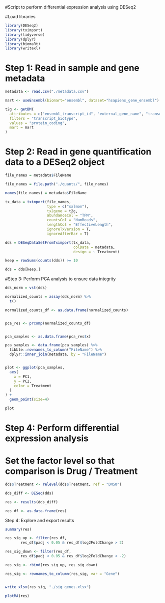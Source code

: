 #Script to perform differential expression analysis using DESeq2

#Load libraries
```r
library(DESeq2)
library(tximport)
library(tidyverse)
library(dplyr)
library(biomaRt)
library(writexl)
```

# Step 1: Read in sample and gene metadata

```r

metadata <- read.csv("./metadata.csv")

mart <- useEnsembl(biomart="ensembl", dataset="hsapiens_gene_ensembl")

t2g <- getBM(
  attributes = c("ensembl_transcript_id", "external_gene_name", "transcript_biotype"),
  filters = "transcript_biotype",
  values = "protein_coding",
  mart = mart
)

```

# Step 2: Read in gene quantification data to a DESeq2 object

```r

file_names = metadata$FileName

file_names = file.path("./quants/", file_names)

names(file_names) = metadata$FileName

tx_data = tximport(file_names,
                   type = c("salmon"),
                   tx2gene = t2g,
                   abundanceCol = "TPM",
                   countsCol = "NumReads",
                   lengthCol = "EffectiveLength",
                   ignoreTxVersion = T,
                   ignoreAfterBar = T)

dds = DESeqDataSetFromTximport(tx_data,
                               colData = metadata,
                               design = ~ Treatment)

keep = rowSums(counts(dds)) >= 10

dds = dds[keep,]

```

#Step 3: Perform PCA analysis to ensure data integrity

```r

dds_norm = vst(dds)

normalized_counts = assay(dds_norm) %>%
  t()

normalized_counts_df <- as.data.frame(normalized_counts)


pca_res <- prcomp(normalized_counts_df)


pca_samples <- as.data.frame(pca_res$x)

pca_samples <- data.frame(pca_samples) %>%
  tibble::rownames_to_column("FileName") %>%
  dplyr::inner_join(metadata, by = "FileName")


plot <- ggplot(pca_samples,
  aes(
    x = PC1,
    y = PC2,
    color = Treatment
  )
) +
  geom_point(size=4) 

plot

```


# Step 4: Perform differential expression analysis

# Set the factor level so that comparison is Drug / Treatment
```r

dds$Treatment <- relevel(dds$Treatment, ref = "DMSO")

```


```r

dds_diff <- DESeq(dds)

res <- results(dds_diff)

res_df <- as.data.frame(res)

```

Step 4: Explore and export results

```r
summary(res)
```


```r

res_sig_up <- filter(res_df,
       res_df$padj < 0.05 & res_df$log2FoldChange > 2)

res_sig_down <- filter(res_df,
       res_df$padj < 0.05 & res_df$log2FoldChange < -2)

res_sig <- rbind(res_sig_up, res_sig_down)

res_sig <- rownames_to_column(res_sig, var = "Gene")


write_xlsx(res_sig, "./sig_genes.xlsx")

```


```r

plotMA(res)

```









